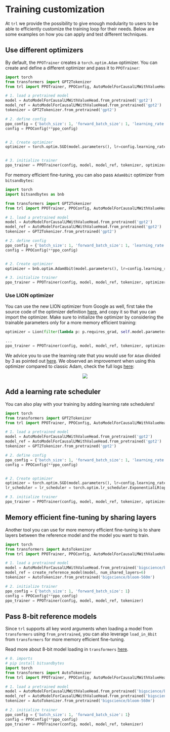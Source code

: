 # Training customization

At `trl` we provide the possibility to give enough modularity to users to be able to efficiently customize the training loop for their needs. Below are some examples on how you can apply and test different techniques.

## Use different optimizers

By default, the `PPOTrainer` creates a `torch.optim.Adam` optimizer. You can create and define a different optimizer and pass it to `PPOTrainer`:
```python
import torch
from transformers import GPT2Tokenizer
from trl import PPOTrainer, PPOConfig, AutoModelForCausalLMWithValueHead

# 1. load a pretrained model
model = AutoModelForCausalLMWithValueHead.from_pretrained('gpt2')
model_ref = AutoModelForCausalLMWithValueHead.from_pretrained('gpt2')
tokenizer = GPT2Tokenizer.from_pretrained('gpt2')

# 2. define config
ppo_config = {'batch_size': 1, 'forward_batch_size': 1, 'learning_rate':1e-5}
config = PPOConfig(**ppo_config)


# 2. Create optimizer
optimizer = torch.optim.SGD(model.parameters(), lr=config.learning_rate)


# 3. initialize trainer
ppo_trainer = PPOTrainer(config, model, model_ref, tokenizer, optimizer=optimizer)
```

For memory efficient fine-tuning, you can also pass `Adam8bit` optimizer from `bitsandbytes`:

```python
import torch
import bitsandbytes as bnb

from transformers import GPT2Tokenizer
from trl import PPOTrainer, PPOConfig, AutoModelForCausalLMWithValueHead

# 1. load a pretrained model
model = AutoModelForCausalLMWithValueHead.from_pretrained('gpt2')
model_ref = AutoModelForCausalLMWithValueHead.from_pretrained('gpt2')
tokenizer = GPT2Tokenizer.from_pretrained('gpt2')

# 2. define config
ppo_config = {'batch_size': 1, 'forward_batch_size': 1, 'learning_rate':1e-5}
config = PPOConfig(**ppo_config)


# 2. Create optimizer
optimizer = bnb.optim.Adam8bit(model.parameters(), lr=config.learning_rate)

# 3. initialize trainer
ppo_trainer = PPOTrainer(config, model, model_ref, tokenizer, optimizer=optimizer)
```

### Use LION optimizer

You can use the new LION optimizer from Google as well, first take the source code of the optimizer definition [here](https://github.com/lucidrains/lion-pytorch/blob/main/lion_pytorch/lion_pytorch.py), and copy it so that you can import the optimizer. Make sure to initialize the optimizer by considering the trainable parameters only for a more memory efficient training:
```python
optimizer = Lion(filter(lambda p: p.requires_grad, self.model.parameters()), lr=self.config.learning_rate)

...
ppo_trainer = PPOTrainer(config, model, model_ref, tokenizer, optimizer=optimizer)
```
We advice you to use the learning rate that you would use for `Adam` divided by 3 as pointed out [here](https://github.com/lucidrains/lion-pytorch#lion---pytorch). We observed an improvement when using this optimizer compared to classic Adam, check the full logs [here](https://wandb.ai/distill-bloom/trl/runs/lj4bheke?workspace=user-younesbelkada):

<div style="text-align: center">
<img src="https://huggingface.co/datasets/trl-internal-testing/example-images/resolve/main/images/trl-lion.png">
</div>


## Add a learning rate scheduler

You can also play with your training by adding learning rate schedulers!
```python
import torch
from transformers import GPT2Tokenizer
from trl import PPOTrainer, PPOConfig, AutoModelForCausalLMWithValueHead

# 1. load a pretrained model
model = AutoModelForCausalLMWithValueHead.from_pretrained('gpt2')
model_ref = AutoModelForCausalLMWithValueHead.from_pretrained('gpt2')
tokenizer = GPT2Tokenizer.from_pretrained('gpt2')

# 2. define config
ppo_config = {'batch_size': 1, 'forward_batch_size': 1, 'learning_rate':1e-5}
config = PPOConfig(**ppo_config)


# 2. Create optimizer
optimizer = torch.optim.SGD(model.parameters(), lr=config.learning_rate)
lr_scheduler = lr_scheduler = torch.optim.lr_scheduler.ExponentialLR(optimizer, gamma=0.9)

# 3. initialize trainer
ppo_trainer = PPOTrainer(config, model, model_ref, tokenizer, optimizer=optimizer, lr_scheduler=lr_scheduler)
```

## Memory efficient fine-tuning by sharing layers

Another tool you can use for more memory efficient fine-tuning is to share layers between the reference model and the model you want to train.
```python
import torch
from transformers import AutoTokenizer
from trl import PPOTrainer, PPOConfig, AutoModelForCausalLMWithValueHead, create_reference_model

# 1. load a pretrained model
model = AutoModelForCausalLMWithValueHead.from_pretrained('bigscience/bloom-560m')
model_ref = create_reference_model(model, num_shared_layers=6)
tokenizer = AutoTokenizer.from_pretrained('bigscience/bloom-560m')

# 2. initialize trainer
ppo_config = {'batch_size': 1, 'forward_batch_size': 1}
config = PPOConfig(**ppo_config)
ppo_trainer = PPOTrainer(config, model, model_ref, tokenizer)
```

## Pass 8-bit reference models 
 
<div>

Since `trl` supports all key word arguments when loading a model from `transformers` using `from_pretrained`, you can also leverage `load_in_8bit` from `transformers` for more memory efficient fine-tuning.

Read more about 8-bit model loading in `transformers` [here](https://huggingface.co/docs/transformers/perf_infer_gpu_one#bitsandbytes-integration-for-int8-mixedprecision-matrix-decomposition).

</div>

```python
# 0. imports
# pip install bitsandbytes
import torch
from transformers import AutoTokenizer
from trl import PPOTrainer, PPOConfig, AutoModelForCausalLMWithValueHead

# 1. load a pretrained model
model = AutoModelForCausalLMWithValueHead.from_pretrained('bigscience/bloom-560m')
model_ref = AutoModelForCausalLMWithValueHead.from_pretrained('bigscience/bloom-560m', device_map="auto", load_in_8bit=True)
tokenizer = AutoTokenizer.from_pretrained('bigscience/bloom-560m')

# 2. initialize trainer
ppo_config = {'batch_size': 1, 'forward_batch_size': 1}
config = PPOConfig(**ppo_config)
ppo_trainer = PPOTrainer(config, model, model_ref, tokenizer)
```
